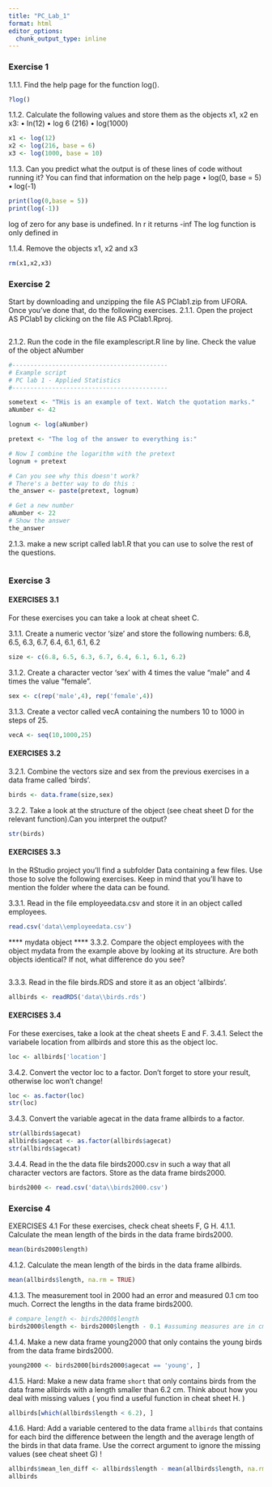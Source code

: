 ```yaml
---
title: "PC_Lab_1"
format: html
editor_options: 
  chunk_output_type: inline
---
```


### Exercise 1

1.1.1. Find the help page for the function log().

```r
?log()
```

1.1.2. Calculate the following values and store them as the objects x1, x2 en x3: • ln(12) • log 6 (216) • log(1000)

```r
x1 <- log(12)
x2 <- log(216, base = 6)
x3 <- log(1000, base = 10)
```

1.1.3. Can you predict what the output is of these lines of code without running it? You can find that information on the help page • log(0, base = 5) • log(-1)

```r
print(log(0,base = 5))
print(log(-1))
```

log of zero for any base is undefined. In r it returns -inf The log function is only defined in

1.1.4. Remove the objects x1, x2 and x3

```r
rm(x1,x2,x3)
```

### Exercise 2

Start by downloading and unzipping the file AS PClab1.zip from UFORA. Once you’ve done that, do the following exercises. 2.1.1. Open the project AS PClab1 by clicking on the file AS PClab1.Rproj.

```r

```

2.1.2. Run the code in the file examplescript.R line by line. Check the value of the object aNumber

```r
#-------------------------------------------
# Example script
# PC lab 1 - Applied Statistics
#-------------------------------------------

sometext <- "THis is an example of text. Watch the quotation marks."
aNumber <- 42

lognum <- log(aNumber)

pretext <- "The log of the answer to everything is:"

# Now I combine the logarithm with the pretext
lognum + pretext

# Can you see why this doesn't work? 
# There's a better way to do this : 
the_answer <- paste(pretext, lognum)

# Get a new number
aNumber <- 22
# Show the answer
the_answer

```

2.1.3. make a new script called lab1.R that you can use to solve the rest of the questions.

```r

```

### Exercise 3

#### EXERCISES 3.1

For these exercises you can take a look at cheat sheet C.

3.1.1. Create a numeric vector 'size' and store the following numbers: 6.8, 6.5, 6.3, 6.7, 6.4, 6.1, 6.1, 6.2

```r
size <- c(6.8, 6.5, 6.3, 6.7, 6.4, 6.1, 6.1, 6.2)
```

3.1.2. Create a character vector 'sex' with 4 times the value “male” and 4 times the value “female”.

```r
sex <- c(rep('male',4), rep('female',4))
```

3.1.3. Create a vector called vecA containing the numbers 10 to 1000 in steps of 25.

```r
vecA <- seq(10,1000,25)
```

#### EXERCISES 3.2

3.2.1. Combine the vectors size and sex from the previous exercises in a data frame called 'birds'.

```r
birds <- data.frame(size,sex)
```

3.2.2. Take a look at the structure of the object (see cheat sheet D for the relevant function).Can you interpret the output?

```r
str(birds)
```

#### EXERCISES 3.3

In the RStudio project you’ll find a subfolder Data containing a few files. Use those to solve the following exercises. Keep in mind that you’ll have to mention the folder where the data can be found.

3.3.1. Read in the file employeedata.csv and store it in an object called employees.

```r
read.csv('data\\employeedata.csv')
```

\*\*\*\* mydata object \*\*\*\* 3.3.2. Compare the object employees with the object mydata from the example above by looking at its structure. Are both objects identical? If not, what difference do you see?

```r

```

3.3.3. Read in the file birds.RDS and store it as an object 'allbirds'.

```r
allbirds <- readRDS('data\\birds.rds')
```

#### EXERCISES 3.4

For these exercises, take a look at the cheat sheets E and F. 3.4.1. Select the variabele location from allbirds and store this as the object loc.

```r
loc <- allbirds['location']
```

3.4.2. Convert the vector loc to a factor. Don’t forget to store your result, otherwise loc won’t change!

```r
loc <- as.factor(loc)
str(loc)
```

3.4.3. Convert the variable agecat in the data frame allbirds to a factor.

```r
str(allbirds$agecat)
allbirds$agecat <- as.factor(allbirds$agecat)
str(allbirds$agecat)
```

3.4.4. Read in the the data file birds2000.csv in such a way that all character vectors are factors. Store as the data frame birds2000.

```r
birds2000 <- read.csv('data\\birds2000.csv')
```

### Exercise 4

EXERCISES 4.1 For these exercises, check cheat sheets F, G H. 4.1.1. Calculate the mean length of the birds in the data frame birds2000.

```r
mean(birds2000$length)
```

4.1.2. Calculate the mean length of the birds in the data frame allbirds.

```r
mean(allbirds$length, na.rm = TRUE)
```

4.1.3. The measurement tool in 2000 had an error and measured 0.1 cm too much. Correct the lengths in the data frame birds2000.

```r
# compare_length <- birds2000$length
birds2000$length <- birds2000$length - 0.1 #assuming measures are in cm 
```

4.1.4. Make a new data frame young2000 that only contains the young birds from the data frame birds2000.

```r
young2000 <- birds2000[birds2000$agecat == 'young', ]
```

4.1.5. Hard: Make a new data frame `short` that only contains birds from the data frame allbirds with a length smaller than 6.2 cm. Think about how you deal with missing values ( you find a useful function in cheat sheet H. )

```r
allbirds[which(allbirds$length < 6.2), ]
```

4.1.6. Hard: Add a variable centered to the data frame `allbirds` that contains for each bird the difference between the length and the average length of the birds in that data frame. Use the correct argument to ignore the missing values (see cheat sheet G) !

```r
allbirds$mean_len_diff <- allbirds$length - mean(allbirds$length, na.rm = TRUE)
allbirds
```
